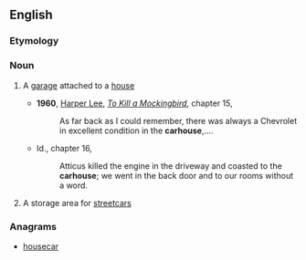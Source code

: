 ==English==

===Etymology===
{{compound|car|house|lang=en}}

===Noun===
{{en-noun}}
# {{context|US|lang=en}} A [[garage]] attached to a [[house]]
#* '''1960''', [[w:Harper Lee|Harper Lee]], ''[[w:To Kill a Mockingbird|To Kill a Mockingbird]]'', chapter 15,
#*: As far back as I could remember, there was always a Chevrolet in excellent condition in the '''carhouse''',....
#* Id., chapter 16,
#*: Atticus killed the engine in the driveway and coasted to the '''carhouse'''; we went in the back door and to our rooms without a word.
# {{context|US|dated|lang=en}} A storage area for [[streetcar]]s

===Anagrams===
* [[housecar#English|housecar]]